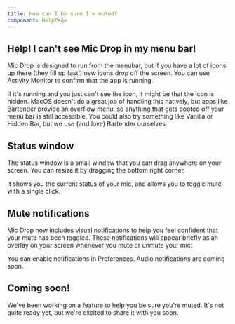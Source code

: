 ```yaml
---
title: How can I be sure I'm muted?
component: HelpPage
---
```



<Panel>

## Help! I can't see Mic Drop in my menu bar!

Mic Drop is designed to run from the menubar, but if you have a lot of icons up there (they fill up fast!) new icons drop off the screen. You can use Activity Monitor to confirm that the app is running.

If it's running and you just can't see the icon, it might be that the icon is hidden. MacOS doesn't do a great job of handling this natively, but apps like Bartender provide an overflow menu, so anything that gets booted off your menu bar is still accessible. You could also try something like Vanilla or Hidden Bar, but we use (and love) Bartender ourselves.

<!-- TODO: video here -->

## Status window

<!-- TODO: photo here -->

The status window is a small window that you can drag anywhere on your screen. You can resize it by dragging the bottom right corner.

It shows you the current status of your mic, and allows you to toggle mute with a single click.

## Mute notifications

Mic Drop now includes visual notifications to help you feel confident that your mute has been toggled. These notifications will appear briefly as an overlay on your screen whenever you mute or unmute your mic:

<!-- TODO: Add a video here -->

You can enable notifications in Preferences. Audio notifications are coming soon.

## Coming soon!

We've been working on a feature to help you be sure you're muted. It's not quite ready yet, but we're excited to share it with you soon.

</Panel>
